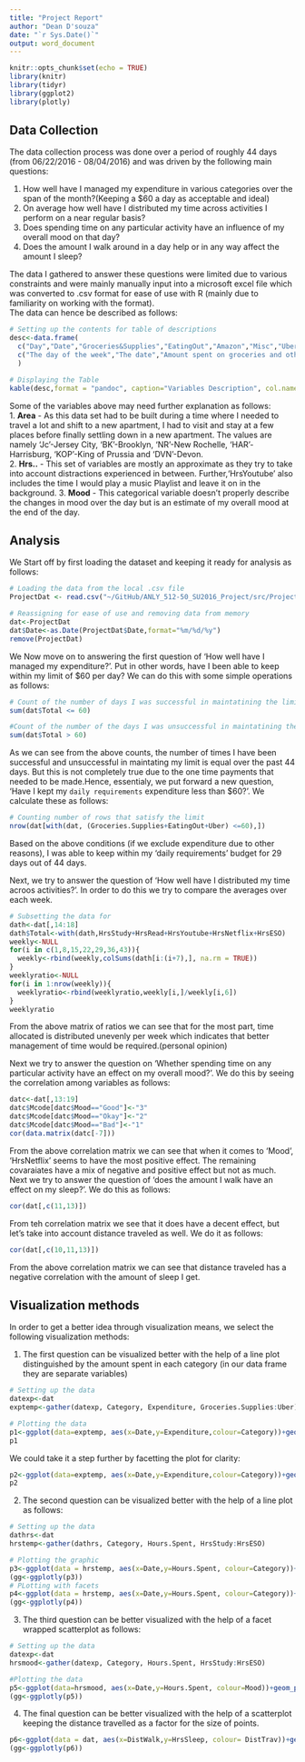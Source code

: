 ```yaml
---
title: "Project Report"
author: "Dean D'souza"
date: "`r Sys.Date()`"
output: word_document
---
```


```r
knitr::opts_chunk$set(echo = TRUE)
library(knitr)
library(tidyr)
library(ggplot2)
library(plotly)
```

## Data Collection  
  
  The data collection process was done over a period of roughly 44 days (from 06/22/2016 - 08/04/2016) and was driven by the following main questions:  
  
  1. How well have I managed my expenditure in various categories over the span of the month?(Keeping a $60 a day as acceptable and ideal)  
  2. On average how well have I distributed my time across activities I perform on a near regular basis?    
  3. Does spending time on any particular activity have an influence of my overall mood on that day?  
  4. Does the amount I walk around in a day help or in any way affect the amount I sleep?
  
  The data I gathered to answer these questions were limited due to various constraints and were mainly manually input into a microsoft excel file which was converted to .csv format for ease of use with R (mainly due to familiarity on working with the format).  
  The data can hence be described as follows:  
  
```r
# Setting up the contents for table of descriptions
desc<-data.frame(
  c("Day","Date","Groceries&Supplies","EatingOut","Amazon","Misc","Uber","OtherMOT","Total","DistTrav","DistWalk","Area","HrsSleep","HrsStudy","HrsRead","HrsYoutube","HrsNetflix","HrsESO","Mood"),
  c("The day of the week","The date","Amount spent on groceries and other supplies for the house","Amount spent on ordering from restaurants or on other items such as coffee","Amount spent on Amazon","Amount spent on other unrelated items that would normally be a one time purchase","Amount spent on Uber rides","Amount spent on other modes of transpot(mostly buses and NYC Subway)","Total Amount spent on that day","Distance traveled by modes of transport","Distance walked (leisurely or to stores and back)","Area I ended up at the end of the day","Hours of sleep I got (From the previous night to the current day)","Time spent studying (including coding and attending class, in hours)","Time spent reading (News, Papers,Reddit, etc., in hours)","Time spent watching videos on YouTube (in hours)","Time spent watching series or movies on Netflix (in hours)","Time spent on Elder Scrolls Online (in hours)","My overall mood on that day")
  )

# Displaying the Table
kable(desc,format = "pandoc", caption="Variables Description", col.names = c("Variable Name", "Description"), align = 'l')
``` 
  
  Some of the variables above may need further explanation as follows:  
  1. __Area__ - As this data set had to be built during a time where I needed to travel a lot and shift to a new apartment, I had to visit and stay at a few places before finally settling down in a new apartment. The values are namely 'Jc'-Jersey City, 'BK'-Brooklyn, 'NR'-New Rochelle, 'HAR'-Harrisburg, 'KOP'-King of Prussia and 'DVN'-Devon.  
  2. __Hrs..__ - This set of variables are mostly an approximate as they try to take into account distractions experienced in between. Further,'HrsYoutube' also includes the time I would play a music Playlist and leave it on in the background.
  3. __Mood__ - This categorical variable doesn't properly describe the changes in mood over the day but is an estimate of my overall mood at the end of the day.

## Analysis  
  
  We Start off by first loading the dataset and keeping it ready for analysis as follows:  
  
```r
# Loading the data from the local .csv file
ProjectDat <- read.csv("~/GitHub/ANLY_512-50_SU2016_Project/src/ProjectDat.csv")

# Reassigning for ease of use and removing data from memory
dat<-ProjectDat
dat$Date<-as.Date(ProjectDat$Date,format="%m/%d/%y")
remove(ProjectDat)
```
  
  We Now move on to answering the first question of 'How well have I managed my expenditure?'. Put in other words, have I been able to keep within my limit of $60 per day? We can do this with some simple operations as follows:
  
```r
# Count of the number of days I was successful in maintatining the limit
sum(dat$Total <= 60)

#Count of the number of the days I was unsuccessful in maintatining the limit
sum(dat$Total > 60)
```
  
  As we can see from the above counts, the number of times I have been successful and unsuccessful in maintating my limit is equal over the past 44 days. But this is not completely true due to the one time payments that needed to be made.Hence, essentialy, we put forward a new question, 'Have I kept my `daily requirements` expenditure less than $60?'. We calculate these as follows:

```r
# Counting number of rows that satisfy the limit
nrow(dat[with(dat, (Groceries.Supplies+EatingOut+Uber) <=60),])
```  
  
  Based on the above conditions (if we exclude expenditure due to other reasons), I was able to keep within my 'daily requirements' budget for 29 days out of 44 days.  
  
  Next, we try to answer the question of 'How well have I distributed my time acroos activities?'. In order to do this we try to compare the averages over each week.  

```r
# Subsetting the data for 
dath<-dat[,14:18]
dath$Total<-with(dath,HrsStudy+HrsRead+HrsYoutube+HrsNetflix+HrsESO)
weekly<-NULL
for(i in c(1,8,15,22,29,36,43)){
  weekly<-rbind(weekly,colSums(dath[i:(i+7),], na.rm = TRUE))
}
weeklyratio<-NULL
for(i in 1:nrow(weekly)){
  weeklyratio<-rbind(weeklyratio,weekly[i,]/weekly[i,6])
}
weeklyratio
```  
  
  From the above matrix of ratios we can see that for the most part, time allocated is distributed unevenly per week which indicates that better management of time would be required.(personal opinion)
  
  Next we try to answer the question on 'Whether spending time on any particular activity have an effect on my overall mood?'. We do this by seeing the correlation among variables as follows:  
  
```r
datc<-dat[,13:19]
datc$Mcode[datc$Mood=="Good"]<-"3"
datc$Mcode[datc$Mood=="Okay"]<-"2"
datc$Mcode[datc$Mood=="Bad"]<-"1"
cor(data.matrix(datc[-7]))
```  
  
  From the above correlation matrix we can see that when it comes to 'Mood', 'HrsNetflix' seems to have the most positive effect. The remaining covaraiates have a mix of negative and positive effect but not as much.  
  Next we try to answer the question of 'does the amount I walk have an effect on my sleep?'. We do this as follows:  
  
```r
cor(dat[,c(11,13)])
```  
  
  From teh correlation matrix we see that it does have a decent effect, but let's take into account distance traveled as well. We do it as follows:
  
```r
cor(dat[,c(10,11,13)])
```  
  
  From the above correlation matrix we can see that distance traveled has a negative correlation with the amount of sleep I get.  
  

## Visualization methods  
  
  In order to get a better idea through visualization means, we select the following visualization methods:
  
  1. The first question can be visualized better with the help of a line plot distinguished by the amount spent in each category (in our data frame they are separate variables)
  
```r
# Setting up the data
datexp<-dat
exptemp<-gather(datexp, Category, Expenditure, Groceries.Supplies:Uber)

# Plotting the data
p1<-ggplot(data=exptemp, aes(x=Date,y=Expenditure,colour=Category))+geom_line()
p1
```  
  
  We could take it a step further by facetting the plot for clarity:
  
```r
p2<-ggplot(data=exptemp, aes(x=Date,y=Expenditure,colour=Category))+geom_line()+facet_wrap(~Category)
p2
```

  2. The second question can be visualized better with the help of a line plot as follows:
  
```r
# Setting up the data
dathrs<-dat
hrstemp<-gather(dathrs, Category, Hours.Spent, HrsStudy:HrsESO)

# Plotting the graphic
p3<-ggplot(data = hrstemp, aes(x=Date,y=Hours.Spent, colour=Category))+geom_line()
(gg<-ggplotly(p3))
# PLotting with facets
p4<-ggplot(data = hrstemp, aes(x=Date,y=Hours.Spent, colour=Category))+geom_line()+facet_wrap(~Category)
(gg<-ggplotly(p4))
```

  3. The third question can be better visualized with the help of a facet wrapped scatterplot as follows:  
  
```r
# Setting up the data
datexp<-dat
hrsmood<-gather(datexp, Category, Hours.Spent, HrsStudy:HrsESO)

#Plotting the data
p5<-ggplot(data=hrsmood, aes(x=Date,y=Hours.Spent, colour=Mood))+geom_point(aes(text=paste("Category :",hrsmood$Category)))
(gg<-ggplotly(p5))
```  

  4. The final question can be better visualized with the help of a scatterplot keeping the distance travelled as a factor for the size of points.  
  
```r
p6<-ggplot(data = dat, aes(x=DistWalk,y=HrsSleep, colour= DistTrav))+geom_point(aes(text=paste("Day :",dat$Day)))+geom_smooth()
(gg<-ggplotly(p6))
```